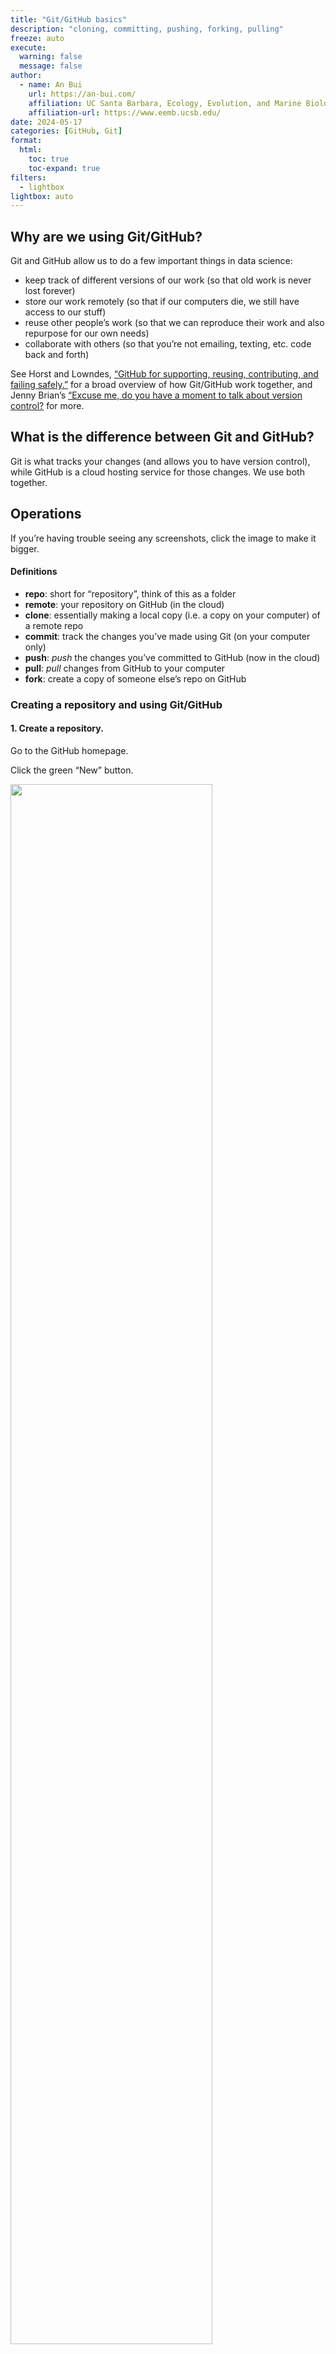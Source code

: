 ```yaml
---
title: "Git/GitHub basics"
description: "cloning, committing, pushing, forking, pulling"
freeze: auto
execute: 
  warning: false
  message: false
author:
  - name: An Bui
    url: https://an-bui.com/
    affiliation: UC Santa Barbara, Ecology, Evolution, and Marine Biology
    affiliation-url: https://www.eemb.ucsb.edu/
date: 2024-05-17
categories: [GitHub, Git]
format:
  html:
    toc: true
    toc-expand: true
filters:
  - lightbox
lightbox: auto
---
```


## Why are we using Git/GitHub?

Git and GitHub allow us to do a few important things in data science:

- keep track of different versions of our work (so that old work is never lost forever)  
- store our work remotely (so that if our computers die, we still have access to our stuff)  
- reuse other people's work (so that we can reproduce their work and also repurpose for our own needs)  
- collaborate with others (so that you're not emailing, texting, etc. code back and forth)  

See Horst and Lowndes, ["GitHub for supporting, reusing, contributing, and failing safely."](https://openscapes.org/blog/2022-05-27-github-illustrated-series/) for a broad overview of how Git/GitHub work together, and Jenny Brian's ["Excuse me, do you have a moment to talk about version control?](https://peerj.com/preprints/3159v2/) for more.

## What is the difference between Git and GitHub?

Git is what tracks your changes (and allows you to have version control), while GitHub is a cloud hosting service for those changes. We use both together.  

## Operations

:::{.callout-tip}
If you're having trouble seeing any screenshots, click the image to make it bigger.
:::

:::{.callout-note}
#### Definitions
- **repo**: short for "repository", think of this as a folder  
- **remote**: your repository on GitHub (in the cloud)  
- **clone**: essentially making a local copy (i.e. a copy on your computer) of a remote repo  
- **commit**: track the changes you've made using Git (on your computer only)  
- **push**: _push_ the changes you've committed to GitHub (now in the cloud)  
- **pull**: _pull_ changes from GitHub to your computer  
- **fork**: create a copy of someone else's repo on GitHub
:::

### Creating a repository and using Git/GitHub

#### 1. Create a repository.

Go to the GitHub homepage.  

Click the green "New" button.

![](/resources/images/github/01_creating-new-repo.png){width=80%}

#### 2. Fill information about your new repository.

This includes the name, a description, whether it is public or private (keep your repository public for now).  

Additionally, **initialize your repository with a README.** It is very important to start your remote repository with a file, and GitHub does it for your by creating a file called `README.md`. See the README section below for more details about what it is, but for now remember to **always initialize your repository with a README.**

![](/resources/images/github/02_filling-in-info.png){width=80%}

#### 3. Clone your repo to your computer. 

When you are **"cloning"**, you are essentially making a local copy (i.e. on your computer) of your remote.  

Do this by clicking the green "Code" button and copying the url that shows up.  

![](/resources/images/github/03_copying-url-to-clone.png){width=80%}

Then, create a new project in RStudio.  

Select "Version Control".

![](/resources/images/github/04_creating-new-proj.png){width=80%}

Then, select "Git".

![](/resources/images/github/05_creating-new-proj-git.png){width=80%}

Paste the clone url into the first box.  

Keep your cursor in that box, then hit the Tab key. The new project directory name should automatically fill in.  

![](/resources/images/github/06_cloning-url.png){width=80%}

:::{.callout-warning}
#### Directory names
It is **very important** that your remote and local repositories have the _same name_. The easiest way to ensure this is by not typing anything into the second box. Paste the url into the first box, then hit Tab.
:::

Then, select the folder on your computer where you are keeping all your repositories for Git/GitHub. If you created a folder called "Git" or "GitHub" in your root directory, use that folder. This is something that you only have to do once; for each subsequent repo you clone from GitHub, the file path will be automatically filled in.  

After you have created your repository, a new RStudio window will open.  

Verify that the clone has worked by seeing that you have:  

- a project (should be the same as the directory name)  
- the "Git" tab  
- a `.gitignore` file (a file that tells git which files to ignore when tracking changes)  

![](/resources/images/github/07_after-cloning.png){width=80%}

#### 4. Make changes to your repository.

Create a new Quarto document. Make sure the output is set to "html".  

Type in some code.  

Save your document.  

Open up the Git tab in the top right. You should see your new `.qmd` file along with any other new files (the `.gitignore` and the `.Rproj` file.).  

![](/resources/images/github/08_making-changes.png){width=80%}

#### 5. Commit your changes.

In the Status column, you will see two yellow question marks. This means that the files are new, and git isn't tracking them yet.  

Check the boxes next to each file, which turns the two yellow question marks to a green "A" for "added".  

Click "Commit". A new screen will pop up that looks like this: 

![](/resources/images/github/10_writing-commit-message.png){width=80%}

If you click through each file in the top left pane, you will see the changes to the file in the lower pane.  

The top right pane is where your commit message goes. 

[Commit messages accompany each git commit and push. They should describe the changes to the file since the last version. They're best as short phrases describing the changes. For a first commit/push, you could just write something like "initial commit", as in the example.]{.aside}

Write a commit message, then hit "Commit".  

You should see a window that shows your commit message and a summary of the file changes.  

![](/resources/images/github/11_committing-done.png){width=80%}

Congratulations! Your files are now being tracked by git.

#### 6. Push your changes.

Your file is now being tracked, but it's not on GitHub yet.  

To get your files on GitHub, **push** the commit. To do this, click the "Push" button. You should see a window that looks like this:

![](/resources/images/github/12_pushing-done.png){width=80%}

Double check that your push to GitHub by looking back at your remote. Refresh the repository page.  

You should see your new files in the repository, and your commit message showing up next to the files that you changed. 

![](/resources/images/github/13_remote-after-pushing.png){width=80%}

Congratulations! Your files are now on GitHub.  

#### 7. Make more changes.

Version control only works if you actually use it. That means you should commit and push with each change you make. The frequency of committing/pushing you do depends on you. Some people are totally commit-happy and commit/push with every chunk of code they write; you might find it more reasonable to commit/push after each coding session.  

Every time you make a change, your modified file will show up in the "Git" tab with a blue M for "modified". The process for changes is the same as for new files:  

- Click the check box,  
- hit "Commit",  
- fill in a commit message,  
- commit,  
- then push.  

In the commit window, you'll see any modified files with changes highlighted in green, as before.

![](/resources/images/github/14_committing-new-changes.png){width=80%}

### Using GitHub Pages to display rendered .html output

:::{.callout-tip}
For the rest of the assignments in this class (Homework 3, choose your own assignment (generative art and advanced data visualization), and final), you will submit a link to your rendered .html document on a GitHub repository.  

Be sure you are comfortable with doing this! Please ask for help if you are not!
:::

#### Set up

Make sure your Quarto document is set to render to .html.  

You can change this in the YAML (the part of the document at the very beginning between two sets of three dashes `---`). The YAML line is: `format: html`.

#### 1. Render your document.

When you render your Quarto document, you should see the rendered output pop up in the viewer pane (the bottom right).  

You should also see new files show up in the Git pane: the `.html` version of your Quarto document, and a folder ending in `_files/` that has all the related code for the `.html` file.

![](/resources/images/github/15_rendering.png){width=80%}

When you click the checkbox for the `_files/` folder, you will see a bunch of new files being added. This is normal!

![](/resources/images/github/16_rendering-files.png){width=80%}

#### 2. Commit and push these files.

Same as above: write a brief commit message.

![](/resources/images/github/17_committing-rendered-files.png){width=80%}

#### 3. Set up GitHub pages in your remote.

Navigate to Settings > Pages in your GitHub repo.  

Under "Build and deployment", choose the main branch in the root folder to enable GitHub pages.  

![](/resources/images/github/19_choosing-main.png){width=80%}

Hit "Save". If successful, you should see a blue banner at the top: "GitHub Pages source saved".

![](/resources/images/github/20_successful-github-pages-selection.png){width=80%}

:::{.callout-note}
If you are making a website, this step will be slightly different in that you'll choose a different folder when setting up GitHub Pages. Be sure to follow Sam's instructions!
:::

Back in the main page for your repo, you'll see two new icons: a yellow dot next to your most recent commit, and a "Deployment" section on the right with "github-pages" in it.  

![](/resources/images/github/21_new-github-pages-icons.png){width=80%}

Eventually, these will turn green, meaning that your GitHub pages set up is complete.

#### 4. Look at your deployment.

Click on the github-pages link under "Deployment".  

You should see a screen that has the url to your page and the most recent commit message as a deployment message.

![](/resources/images/github/23_github-pages-deployments.png){width=80%}

Make a note of the url. It should be something along the lines of your-github-username.github.io/your-repository-name.  

Click on the url. It should take you to a pretty bare page: 

![](/resources/images/github/24_github-pages-url.png){width=80%}

This is the rendered version of your README.  

#### 5. Find the url for your rendered `.html`.

Every rendered document in your repository is now accessible to anyone with the url to your GitHub pages. This means that you can share your rendered output without a file, just a link.  

But first, you need to find your file.  

Rendered document urls take the form: your-github-username.github.io/your-repository-name/[whatever folders the file is in]/the-file-name.html.  

In this example, the url for the rendered .html is https://an-bui.github.io/new-repository/test-document.html. This means that `test-document.html` is in the root folder (i.e. is not in any subfolders) in `new-repository`.  

![](/resources/images/github/25_rendered-doc-url.png){width=80%}

Navigate to that url. You should see your rendered document as a webpage!

![](/resources/images/github/26_rendered-doc-pages.png){width=80%}

:::{.callout-warning}
#### Do not fall for `localhost`!

When you first render your document, you can open it up in a browser. It will _look_ like a webpage, but the "url" will include something like `localhost::`. This is not a real url! It is temporary and not shareable. If you're unsure you're looking at the right thing, check the url. If it looks like an actual url, then you have it right.
:::

#### 6. Save your url somewhere.

The best way to do this is to put a link somewhere in the README of your repo. For example, the README for [this example repo](https://github.com/an-bui/new-repository) includes the url to the rendered `.html`. 

### Forking

**Forking** is the process by which you can copy and reuse another person's code. Imagine having a meal with someone else, and using your fork to take something from the other person's plate. You can then do whatever you want with the food you've taken: eat it, mix it with other things, etc. This is the idea behind forking.  

#### 1. Navigate to the repository you want to fork.

You should see a button to "Fork" in the top right.

![](/resources/images/github/27_forking.png){width=80%}

#### 2. Create the fork

Click "Fork". You'll be led to a screen to "Create a new fork".  

You can rename the repo if you want, or write a new description. You'll also copy the `main` branch.

![](/resources/images/github/28_forking-screen.png){width=80%}

You will have to wait for a bit.  

Once it's done, you should see a screen that looks like a normal repo with some indications that you have forked someone else's repo:

- under the repo name, you will see "forked from" another repo.  
- a message saying "This branch is up to date with..."  

![](/resources/images/github/30_forking-success.png){width=80%}

#### 3. Clone the repo.

This is the same process as cloning your own repo.  

Click the green "Code" button and copy the url that shows up.  

Then, create a new project in RStudio.  

Select "Version Control".  

Paste the url you copied and hit tab.  

Make sure that you are creating a project as a subdirectory of your git/github folder.

![](/resources/images/github/31_forking-rstudio.png){width=80%}

#### 4. Work in the repo.

This is the same as working in your own repo: write code, make changes, commit and push them.  

Your changes will only be saved to your forked repo, not to the original repo. Thus, you are reusing people's code and writing new code without overwriting their work.  

#### 5. Incorporate upstream changes (if there are any)

The original repo is "upstream" of your fork. Sometimes, there are upstream changes to the original repo that you want to incorporate into your fork.  

If there are upstream changes you want to have in your fork, then sync your fork by hitting the "Sync fork" button.  

![](/resources/images/github/36_sync-fork.png){width=80%}

These changes will now be in your remote, but not in your local.  

Go back to RStudio and open the Git tab. Click "Pull" to get the changes into your computer.

![](/resources/images/github/51_rstudio-pull.png){width=80%}

### Collaborating

Another powerful way to use GitHub is to work with other people. You can add collaborators to a repository and they can commit/push changes just like you can, and you can pull each others changes to your respective computers.  

:::{.callout-tip}
#### Working together

GitHub is a powerful tool to collaborate, but it doesn't replace good communication with collaborators. When working with someone else in the same repo, be sure to communicate with each other about what you're doing, what part of the document you're going to be working in, etc. This requires you to actually reach out and contact them - so do it!
:::

#### 1. Add collaborators to your repo.

In your GitHub repo, navigate to Settings > Collaborators.

![](/resources/images/github/38_adding-collaborators-page.png){width=80%}

Find your collaborator by searching for their GitHub username.  

Select their username.  

![](/resources/images/github/39_selecting-a-collaborator.png){width=80%}

Hit the green "Add ... to this repository" button.  

If successful, you should see the other person listed as a collaborator and a blue banner that says "... has been added as a collaborator on this repository.".

![](/resources/images/github/41_add-collaborator-success.png){width=80%}

#### 2. For the collaborators

You will receive an email with an invitation to the repo. Accept the invitation.  

You should then see something like "you have push access to this repository". That means you can work out of this repo and commit/push changes as though it was your own.  

Clone this repo to your computer.  

#### 3. Make changes, commit, push.  

Same as above!

#### 4. View changes to the repo.

When your collaborator has made changes in the repo, you will see them on the remote.

![](/resources/images/github/49_remote-collaborator-changes.png){width=80%}

You can also see the history of changes by clicking the "Commits" button.

![](/resources/images/github/50_remote-collaborator-commits.png){width=80%}

#### 5. Incorporate changes

You and your collaborator will be working out of the same repo. That means that you can **pull** each others' changes to your respective computers.  

:::{.callout-tip}
#### Pulling best practice

When collaborating with others, it is best practice to **pull** often. If you're starting up a coding session, pull any changes. Before you commit/push changes, pull more changes.  

This prevents situations called **"merge conflicts"** which can range from easily fixable to extremely frustrating. See a guide to navigating merge conflicts [here](https://learning.nceas.ucsb.edu/2023-04-coreR/session_10.html#merge-conflicts).  

One easy way to avoid merge conflicts is to make sure that you and your collaborator are working on different parts of the document, or on different documents entirely. Once you're both done with your respective parts, incorporate everything into one document.
:::

Pull changes by hitting "Pull" in the Git tab.

![](/resources/images/github/51_rstudio-pull.png){width=80%}

A window should pop up with a summary of changes, additions, deletions, etc. that you are pulling from the remote.  

![](/resources/images/github/52_pull-window.png){width=80%}

You will then see the changes on your computer!

![](/resources/images/github/53_new-changes-on-computer.png){width=80%}

You can keep working in your document as usual. You can also edit your collaborator's work. For example, maybe you needed to add some comments to the code to annotate it, or maybe you need to change one of their functions to something new. Whatever it might be, be sure to continue communicating with your collaborators so that everyone is on the same page.


### Browsing your remote repo 

GitHub allows you to easily browse the history of your repository. Think of this as time travel!

#### 1. Find your commit history

Each commit/push you make to your repo gets stored in your commit history. The commit history is a list of all the commits you've made.  

Find your commit history in your repo. It should look like an arrow in a circle with the number of commits you've made. Click this.

![](/resources/images/github/44_look-at-commit-history.png){width=80%}

#### 2. Browse your commit history

You can see the list of all commits you've made.  

To see the details of a particular commit, click on the commit message.

This will lead you to a screen that displays the old verson on the left and what was added in that particular commit on the right.

![](/resources/images/github/46_looking-at-changes.png){width=80%}

#### 3. Browse your repository

Back in the commit history, you have the option to browse your repository at the time of that commit (!!!).

![](/resources/images/github/47_option-to-browse.png){width=80%}

If you click the `<>` button, it will take you back to the repository at the time of that commit. You can navigate the same way you would in a regular repository. 


![](/resources/images/github/48_browsing.png){width=80%}

The url with the long code at the end indicates that you are browsing an old version of your repo. 

:::{.callout-note}
#### GitHub for failing safely

The time travel aspect of GitHub is one of the best reasons to use GitHub. If you are committing/pushing your changes regularly, you will have each version of your repository saved in the cloud. These versions are all easily browsable. If you've deleted something and you decide you want it back, then _you can go back and get it._ Nothing is gone forever, and that's a good thing when you're changing your code, working with others, and adding more to your work.
:::

